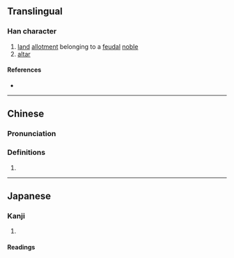 {{character info/new}}
==Translingual==

===Han character===
{{Han char|rn=32|rad=土|as=09|sn=12|four=47167|canj=GAHU|ids=⿰土眉}}

# [[land]] [[allotment]] belonging to a [[feudal]] [[noble]]
# [[altar]]

====References====
* {{Han ref|kx=0234.070|dkj=05277|dj=0472.010|hdz=10469.050|uh=5833|ud=22579|bh=D8AB|bd=55467}}

----

==Chinese==
{{zh-forms}}

===Pronunciation===
{{zh-pron
|m=méi
|c=mei4,mui4
|cat=
}}

===Definitions===
{{zh-hanzi}}

# {{rfdef|zh}}

----

==Japanese==

===Kanji===
{{ja-kanji|grade=|rs=土09}}

# {{defn|lang=ja|sort=土09}}

====Readings====
{{ja-readings|on=[[び]] (bi), [[み]] (mi)|kun=[[かき]] (kaki)}}